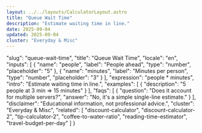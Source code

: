 ```yaml
---
layout: ../../layouts/CalculatorLayout.astro
title: "Queue Wait Time"
description: "Estimate waiting time in line."
date: 2025-09-04
updated: 2025-09-04
cluster: "Everyday & Misc"
---
```


  "slug": "queue-wait-time",
  "title": "Queue Wait Time",
  "locale": "en",
  "inputs": [
    {
      "name": "people",
      "label": "People ahead",
      "type": "number",
      "placeholder": "5"
    },
    {
      "name": "minutes",
      "label": "Minutes per person",
      "type": "number",
      "placeholder": "3"
    }
  ],
  "expression": "people * minutes",
  "intro": "Estimate waiting time in line.",
  "examples": [
    {
      "description": "5 people at 3 min ⇒ 15 minutes"
    }
  ],
  "faqs": [
    {
      "question": "Does it account for multiple servers?",
      "answer": "No, it's a simple single-line estimate."
    }
  ],
  "disclaimer": "Educational information, not professional advice.",
  "cluster": "Everyday & Misc",
  "related": [
    "discount-calculator",
    "discount-calculator-2",
    "tip-calculator-2",
    "coffee-to-water-ratio",
    "reading-time-estimator",
    "travel-budget-per-day"
  ]
}

<Calculator schema={schema} />
